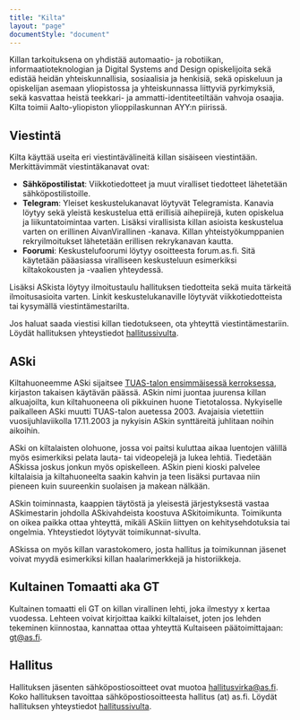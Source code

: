 ```yaml
---
title: "Kilta"
layout: "page"
documentStyle: "document"
---
```


Killan tarkoituksena on yhdistää automaatio- ja robotiikan, informaatioteknologian ja Digital Systems and Design opiskelijoita sekä edistää heidän yhteiskunnallisia, sosiaalisia ja henkisiä, sekä opiskeluun ja opiskelijan asemaan yliopistossa ja yhteiskunnassa liittyviä pyrkimyksiä, sekä kasvattaa heistä teekkari- ja ammatti-identiteetiltään vahvoja osaajia. Kilta toimii Aalto-yliopiston ylioppilaskunnan AYY:n piirissä.

## Viestintä
Kilta käyttää useita eri viestintävälineitä killan sisäiseen viestintään. Merkittävimmät viestintäkanavat ovat:
- <strong>Sähköpostilistat</strong>: Viikkotiedotteet ja muut viralliset tiedotteet lähetetään sähköpostilistoille.
- <strong>Telegram</strong>: Yleiset keskustelukanavat löytyvät Telegramista. Kanavia löytyy sekä yleistä keskustelua että erillisiä aihepiirejä, kuten opiskelua ja liikuntatoimintaa varten. Lisäksi virallisista killan asioista keskustelua varten on erillinen AivanVirallinen -kanava. Killan yhteistyökumppanien rekryilmoitukset lähetetään erillisen rekrykanavan kautta.
- <strong>Foorumi</strong>: Keskustelufoorumi löytyy osoitteesta forum.as.fi. Sitä käytetään pääasiassa viralliseen keskusteluun esimerkiksi kiltakokousten ja -vaalien yhteydessä.

Lisäksi ASkista löytyy ilmoitustaulu hallituksen tiedotteita sekä muita tärkeitä ilmoitusasioita varten. Linkit keskustelukanaville löytyvät viikkotiedotteista tai kysymällä viestintämestarilta.

Jos haluat saada viestisi killan tiedotukseen, ota yhteyttä viestintämestariin. Löydät hallituksen yhteystiedot <a target='_self' href='/guild/board'>hallitussivulta</a>.

## ASki
Kiltahuoneemme ASki sijaitsee <a target='_self' href='https://www.openstreetmap.org/#map=19/60.1873/24.81847'>TUAS-talon ensimmäisessä kerroksessa</a>, kirjaston takaisen käytävän päässä. ASkin nimi juontaa juurensa killan alkuajoilta, kun kiltahuoneena oli pikkuinen huone Tietotalossa. Nykyiselle paikalleen ASki muutti TUAS-talon auetessa 2003. Avajaisia vietettiin vuosijuhlaviikolla 17.11.2003 ja nykyisin ASkin synttäreitä juhlitaan noihin aikoihin.

ASki on kiltalaisten olohuone, jossa voi paitsi kuluttaa aikaa luentojen välillä myös esimerkiksi pelata lauta- tai videopelejä ja lukea lehtiä. Tiedetään ASkissa joskus jonkun myös opiskelleen. ASkin pieni kioski palvelee kiltalaisia ja kiltahuoneelta saakin kahvin ja teen lisäksi purtavaa niin pieneen kuin suureenkin suolaisen ja makean nälkään.

ASkin toiminnasta, kaappien täytöstä ja yleisestä järjestyksestä vastaa ASkimestarin johdolla ASkivahdeista koostuva ASkitoimikunta. Toimikunta on oikea paikka ottaa yhteyttä, mikäli ASkiin liittyen on kehitysehdotuksia tai ongelmia. Yhteystiedot löytyvät toimikunnat-sivulta.

ASkissa on myös killan varastokomero, josta hallitus ja toimikunnan jäsenet voivat myydä esimerkiksi killan haalarimerkkejä ja historiikkeja.

## Kultainen Tomaatti aka GT

Kultainen tomaatti eli GT on killan virallinen lehti, joka ilmestyy x kertaa vuodessa. Lehteen voivat kirjoittaa kaikki kiltalaiset, joten jos lehden tekeminen kiinnostaa, kannattaa ottaa yhteyttä Kultaiseen päätoimittajaan: gt@as.fi.

## Hallitus
Hallituksen jäsenten sähköpostiosoitteet ovat muotoa hallitusvirka@as.fi. Koko hallituksen tavoittaa sähköpostiosoitteesta hallitus (at) as.fi. Löydät hallituksen yhteystiedot <a target='_self' href='/guild/board'>hallitussivulta</a>.
